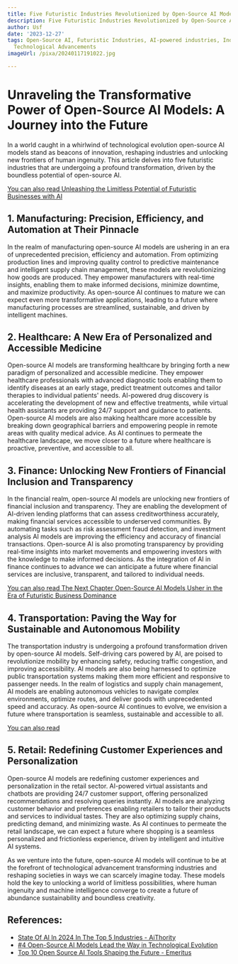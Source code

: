 ```yaml
---
title: Five Futuristic Industries Revolutionized by Open-Source AI Models
description: Five Futuristic Industries Revolutionized by Open-Source AI Models
author: Usf
date: '2023-12-27'
tags: Open-Source AI, Futuristic Industries, AI-powered industries, Industry Transformation,
  Technological Advancements
imageUrl: /pixa/20240117191022.jpg

---
```

# Unraveling the  Transformative Power  of Open-Source AI Models: A Journey into the  Future

In a world caught in a whirlwind of  technological evolution open-source AI models stand  as beacons of innovation, reshaping industries  and unlocking new  frontiers of human ingenuity. This article  delves into five futuristic industries that are undergoing a profound transformation, driven by the boundless potential of open-source AI.

[You can  also read Unleashing the Limitless Potential of  Futuristic Businesses  with AI](Unleashing%20the%20Limitless%20Potential%20of%20Futuristic%20Businesses%20with%20AI)


## 1. Manufacturing: Precision, Efficiency, and Automation  at Their Pinnacle

In the realm of manufacturing open-source AI models are ushering in an era of unprecedented precision, efficiency  and automation. From optimizing production lines  and improving quality control to predictive maintenance and intelligent supply chain management, these models are revolutionizing how goods  are produced. They empower  manufacturers with real-time insights, enabling them to make informed decisions, minimize downtime, and maximize productivity. As open-source AI  continues to mature we can expect even more transformative applications, leading to a future where  manufacturing processes are streamlined,  sustainable, and driven by intelligent  machines.

## 2. Healthcare: A New Era of Personalized and Accessible Medicine

Open-source AI models are transforming healthcare by bringing forth a  new paradigm of personalized  and accessible medicine. They empower healthcare professionals with advanced  diagnostic tools enabling them to identify diseases at an early stage, predict treatment outcomes and tailor therapies to individual patients' needs. AI-powered drug discovery is accelerating the development of new and  effective treatments, while virtual health assistants are providing 24/7 support and guidance to  patients. Open-source AI  models are also making healthcare more accessible  by breaking down geographical barriers  and empowering people in remote areas with quality medical advice. As  AI continues to permeate  the healthcare landscape, we move closer to  a future where healthcare is proactive, preventive, and accessible to all.

## 3. Finance: Unlocking  New Frontiers of Financial Inclusion  and Transparency

In the financial realm, open-source AI models are unlocking  new frontiers of financial  inclusion and transparency. They are enabling the development  of AI-driven lending platforms that can  assess creditworthiness  accurately, making financial services accessible to underserved communities. By automating tasks such as risk assessment fraud detection, and investment analysis AI models are improving the efficiency and accuracy of financial transactions. Open-source AI is also  promoting transparency by  providing real-time insights into market movements and empowering  investors with the knowledge to make informed decisions. As the integration of AI in finance continues to advance we  can anticipate a future where financial services are inclusive, transparent, and tailored to individual needs.

[You can also read  The Next Chapter Open-Source AI Models Usher in  the Era  of Futuristic Business Dominance](The%20Next%20Chapter%20Open-Source%20AI%20Models%20Usher%20in%20the%20Era%20of%20Futuristic%20Business%20Dominance)


## 4. Transportation: Paving the Way for Sustainable and Autonomous Mobility

The transportation industry is undergoing a profound transformation  driven by open-source AI models. Self-driving cars powered  by AI, are poised to revolutionize mobility by enhancing safety, reducing traffic congestion, and improving accessibility. AI models are also being harnessed to optimize public transportation systems making them more efficient and responsive to passenger  needs. In the realm of logistics and supply chain management, AI models are enabling autonomous vehicles to navigate complex environments, optimize routes, and deliver goods with unprecedented speed and accuracy. As open-source AI continues  to evolve, we envision a future where transportation is seamless, sustainable and accessible to all.

[You can also  read ]()


## 5. Retail: Redefining Customer Experiences and Personalization

Open-source AI models are redefining customer experiences and personalization  in the retail sector. AI-powered  virtual assistants and chatbots are  providing 24/7  customer support, offering personalized recommendations  and resolving queries instantly. AI models  are analyzing customer behavior and preferences enabling retailers to  tailor their products and  services to individual tastes. They are also optimizing supply chains, predicting demand,  and minimizing waste. As AI continues to permeate the  retail landscape, we can expect a future where shopping is a seamless personalized  and frictionless experience, driven by intelligent and intuitive AI systems.

As we  venture into the future,  open-source AI  models will continue to be at the forefront of technological advancement transforming industries  and reshaping societies in ways we can scarcely imagine  today. These models hold the key to unlocking  a world of limitless possibilities, where human ingenuity and machine intelligence converge to  create a  future of abundance sustainability and boundless creativity.

## References:
- [State Of AI In 2024 In The Top 5 Industries - AiThority](https://aithority.com/ait-featured-posts/state-of-ai-in-2024-in-the-top-5-industries/)
- [#4 Open-Source AI Models Lead the Way in Technological Evolution](https://www.linkedin.com/pulse/4-open-source-ai-models-lead-way-technological-evolution-burhan-sebin-0afqe?trk=article-ssr-frontend-pulse_more-articles_related-content-card)
- [Top 10 Open Source AI Tools Shaping the Future - Emeritus](https://emeritus.org/blog/open-source-ai/)
